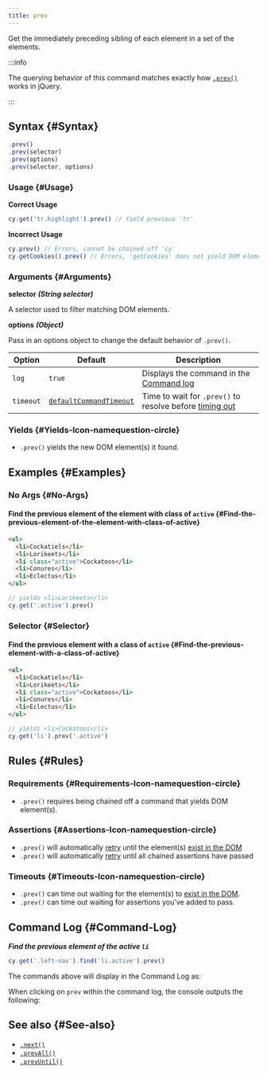 ```yaml
---
title: prev
---
```


Get the immediately preceding sibling of each element in a set of the elements.

:::info

The querying behavior of this command matches exactly how
[`.prev()`](http://api.jquery.com/prev) works in jQuery.

:::

## Syntax {#Syntax}

```javascript
.prev()
.prev(selector)
.prev(options)
.prev(selector, options)
```

### Usage {#Usage}

**<Icon name="check-circle" color="green" /> Correct Usage**

```javascript
cy.get('tr.highlight').prev() // Yield previous 'tr'
```

**<Icon name="exclamation-triangle" color="red" /> Incorrect Usage**

```javascript
cy.prev() // Errors, cannot be chained off 'cy'
cy.getCookies().prev() // Errors, 'getCookies' does not yield DOM element
```

### Arguments {#Arguments}

**<Icon name="angle-right" /> selector** **_(String selector)_**

A selector used to filter matching DOM elements.

**<Icon name="angle-right" /> options** **_(Object)_**

Pass in an options object to change the default behavior of `.prev()`.

| Option    | Default                                                              | Description                                                                              |
| --------- | -------------------------------------------------------------------- | ---------------------------------------------------------------------------------------- |
| `log`     | `true`                                                               | Displays the command in the [Command log](/guides/core-concepts/cypress-app#Command-Log) |
| `timeout` | [`defaultCommandTimeout`](/guides/references/configuration#Timeouts) | Time to wait for `.prev()` to resolve before [timing out](#Timeouts)                     |

### Yields [<Icon name="question-circle"/>](/guides/core-concepts/introduction-to-cypress#Subject-Management) {#Yields-Icon-namequestion-circle}

- `.prev()` yields the new DOM element(s) it found.

## Examples {#Examples}

### No Args {#No-Args}

#### Find the previous element of the element with class of `active` {#Find-the-previous-element-of-the-element-with-class-of-active}

```html
<ul>
  <li>Cockatiels</li>
  <li>Lorikeets</li>
  <li class="active">Cockatoos</li>
  <li>Conures</li>
  <li>Eclectus</li>
</ul>
```

```javascript
// yields <li>Lorikeets</li>
cy.get('.active').prev()
```

### Selector {#Selector}

#### Find the previous element with a class of `active` {#Find-the-previous-element-with-a-class-of-active}

```html
<ul>
  <li>Cockatiels</li>
  <li>Lorikeets</li>
  <li class="active">Cockatoos</li>
  <li>Conures</li>
  <li>Eclectus</li>
</ul>
```

```javascript
// yields <li>Cockatoos</li>
cy.get('li').prev('.active')
```

## Rules {#Rules}

### Requirements [<Icon name="question-circle"/>](/guides/core-concepts/introduction-to-cypress#Chains-of-Commands) {#Requirements-Icon-namequestion-circle}

- `.prev()` requires being chained off a command that yields DOM
element(s).

### Assertions [<Icon name="question-circle"/>](/guides/core-concepts/introduction-to-cypress#Assertions) {#Assertions-Icon-namequestion-circle}

- `.prev()` will automatically
[retry](/guides/core-concepts/retry-ability) until the element(s)
[exist in the DOM](/guides/core-concepts/introduction-to-cypress#Default-Assertions)</li><li>`.prev()`
will automatically [retry](/guides/core-concepts/retry-ability) until all
chained assertions have passed

### Timeouts [<Icon name="question-circle"/>](/guides/core-concepts/introduction-to-cypress#Timeouts) {#Timeouts-Icon-namequestion-circle}

- `.prev()` can time out waiting for the element(s) to
[exist in the DOM](/guides/core-concepts/introduction-to-cypress#Default-Assertions).</li><li>`.prev()`
can time out waiting for assertions you've added to pass.

## Command Log {#Command-Log}

**_Find the previous element of the active `li`_**

```javascript
cy.get('.left-nav').find('li.active').prev()
```

The commands above will display in the Command Log as:

<DocsImage src="/img/api/prev/find-prev-element-in-list-of-els.png" alt="Command Log prev" ></DocsImage>

When clicking on `prev` within the command log, the console outputs the
following:

<DocsImage src="/img/api/prev/previous-element-in-console-log.png" alt="Console Log prev" ></DocsImage>

## See also {#See-also}

- [`.next()`](/api/commands/next)
- [`.prevAll()`](/api/commands/prevall)
- [`.prevUntil()`](/api/commands/prevuntil)
